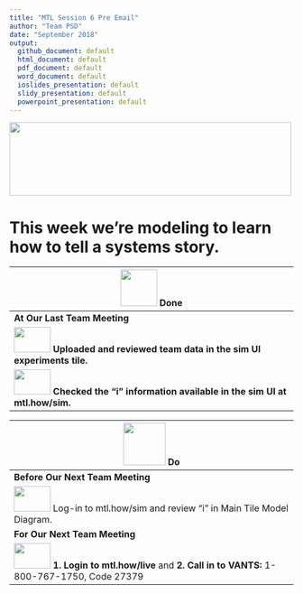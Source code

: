 ```yaml
---
title: "MTL Session 6 Pre Email"
author: "Team PSD"
date: "September 2018"
output: 
  github_document: default
  html_document: default
  pdf_document: default
  word_document: default
  ioslides_presentation: default
  slidy_presentation: default
  powerpoint_presentation: default
---
```



<!-- MTL Logo, HTML img tag -->
<img src = "https://raw.githubusercontent.com/lzim/teampsd/teampsd_style/mtl_logo/mtl_testdontguess_sm.png"
     height = "130" width = "500"> 

# This week we're modeling to learn how to tell a systems story.

<!-- Do/Done Tables -->
| <img src = "https://raw.githubusercontent.com/lzim/teampsd/hexagon_icons/np_hexagon-check-mark_309690_003F72.png" height = "65" width = "65"> **Done** | 
| --- |
|**At Our Last Team Meeting**|
| [<img src = "https://raw.githubusercontent.com/lzim/teampsd/master/resources/logos/mtl_how_sim.png" height = "45" width = "65">](http://mtl.how/sim) **Uploaded and reviewed team data in the sim UI experiments tile.** |
|[<img src = "https://raw.githubusercontent.com/lzim/teampsd/master/resources/logos/mtl_how_sim.png" height = "45" width = "65">](http://mtl.how/sim) **Checked the "i" information available in the sim UI at mtl.how/sim.** |

<img src = "https://raw.githubusercontent.com/lzim/teampsd/hexagon_icons/np_synchronize_778914_003F72.png" height = "75" width = "75"> **Do** |
| --- |
|**Before Our Next Team Meeting**|
|[<img src = "https://raw.githubusercontent.com/lzim/teampsd/master/resources/logos/mtl_how_sim.png" height = "45" width = "65">](http://mtl.how/sim) Log-in to mtl.how/sim and review "i" in Main Tile Model Diagram.|
|**For Our Next Team Meeting**|
[<img src = "https://github.com/lzim/teampsd/blob/master/resources/logos/mtl_live_sq_sm.png" height = "45" width = "65">](http://mtl.how/live) **1. Login to mtl.how/live** and **2. Call in to VANTS:** 1-800-767-1750, Code 27379 |

